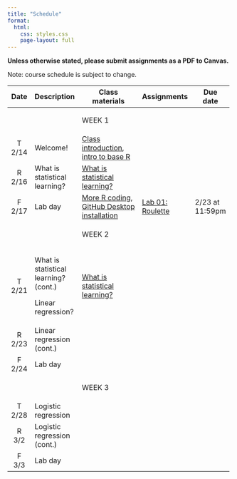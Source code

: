 ```yaml
---
title: "Schedule"
format:
  html:
    css: styles.css
    page-layout: full
---
```


**Unless otherwise stated, please submit assignments as a PDF to Canvas.**

Note: course schedule is subject to change.

::: important
+---------+---------------------------------------+---------------------------------------------------------------------------------------------------------------+----------------------------------------------+-----------------+
| Date    | Description                           | Class materials                                                                                               | Assignments                                  | Due date        |
+:=======:+=======================================+===============================================================================================================+==============================================+=================+
|         |                                       | ::: important                                                                                                 |                                              |                 |
|         |                                       | WEEK 1                                                                                                        |                                              |                 |
|         |                                       | :::                                                                                                           |                                              |                 |
+---------+---------------------------------------+---------------------------------------------------------------------------------------------------------------+----------------------------------------------+-----------------+
| T 2/14  | Welcome!                              | [Class introduction](slides/slides-00-welcome.qmd), [intro to base R](live-code/live-code-01.qmd)             |                                              |                 |
+---------+---------------------------------------+---------------------------------------------------------------------------------------------------------------+----------------------------------------------+-----------------+
| R 2/16  | What is statistical learning?         | [What is statistical learning?](slides/slides-01-what-is.qmd)                                                 |                                              |                 |
+---------+---------------------------------------+---------------------------------------------------------------------------------------------------------------+----------------------------------------------+-----------------+
| F 2/17  | Lab day                               | [More R coding](live-code/live-code-02.qmd), [GitHub Desktop installation](slides/slides-00-installation.qmd) | [Lab 01: Roulette](labs/lab-01-roulette.qmd) | 2/23 at 11:59pm |
+---------+---------------------------------------+---------------------------------------------------------------------------------------------------------------+----------------------------------------------+-----------------+
|         |                                       | ::: important                                                                                                 |                                              |                 |
|         |                                       | WEEK 2                                                                                                        |                                              |                 |
|         |                                       | :::                                                                                                           |                                              |                 |
+---------+---------------------------------------+---------------------------------------------------------------------------------------------------------------+----------------------------------------------+-----------------+
| T 2/21  | What is statistical learning? (cont.) | [What is statistical learning?](slides/slides-01-what-is.qmd)                                                 |                                              |                 |
|         |                                       |                                                                                                               |                                              |                 |
|         | Linear regression?                    |                                                                                                               |                                              |                 |
+---------+---------------------------------------+---------------------------------------------------------------------------------------------------------------+----------------------------------------------+-----------------+
| R 2/23  | Linear regression (cont.)             |                                                                                                               |                                              |                 |
+---------+---------------------------------------+---------------------------------------------------------------------------------------------------------------+----------------------------------------------+-----------------+
| F 2/24  | Lab day                               |                                                                                                               |                                              |                 |
+---------+---------------------------------------+---------------------------------------------------------------------------------------------------------------+----------------------------------------------+-----------------+
|         |                                       | <div>                                                                                                         |                                              |                 |
|         |                                       |                                                                                                               |                                              |                 |
|         |                                       | WEEK 3                                                                                                        |                                              |                 |
|         |                                       |                                                                                                               |                                              |                 |
|         |                                       | </div>                                                                                                        |                                              |                 |
+---------+---------------------------------------+---------------------------------------------------------------------------------------------------------------+----------------------------------------------+-----------------+
| T 2/28  | Logistic regression                   |                                                                                                               |                                              |                 |
+---------+---------------------------------------+---------------------------------------------------------------------------------------------------------------+----------------------------------------------+-----------------+
| R 3/2   | Logistic regression (cont.)           |                                                                                                               |                                              |                 |
+---------+---------------------------------------+---------------------------------------------------------------------------------------------------------------+----------------------------------------------+-----------------+
| F 3/3   | Lab day                               |                                                                                                               |                                              |                 |
+---------+---------------------------------------+---------------------------------------------------------------------------------------------------------------+----------------------------------------------+-----------------+
:::
